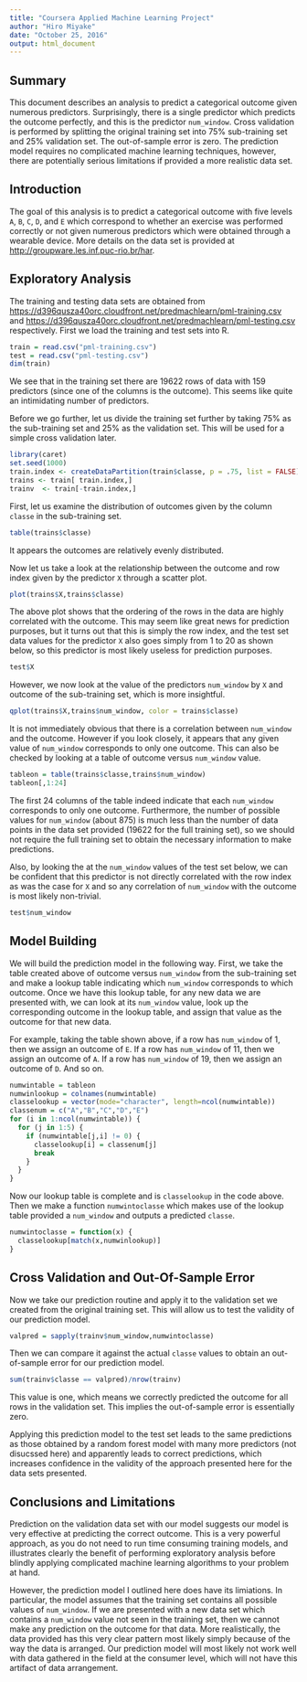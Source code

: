 ```yaml
---
title: "Coursera Applied Machine Learning Project"
author: "Hiro Miyake"
date: "October 25, 2016"
output: html_document
---
```


## Summary

This document describes an analysis to predict a categorical outcome given numerous predictors. Surprisingly, there is a single predictor which predicts the outcome perfectly, and this is the predictor `num_window`. Cross validation is performed by splitting the original training set into 75% sub-training set and 25% validation set. The out-of-sample error is zero. The prediction model requires no complicated machine learning techniques, however, there are potentially serious limitations if provided a more realistic data set.

## Introduction

The goal of this analysis is to predict a categorical outcome with five levels `A`, `B`, `C`, `D`, and `E` which correspond to whether an exercise was performed correctly or not given numerous predictors which were obtained through a wearable device. More details on the data set is provided at <http://groupware.les.inf.puc-rio.br/har>.

## Exploratory Analysis

The training and testing data sets are obtained from <https://d396qusza40orc.cloudfront.net/predmachlearn/pml-training.csv> and <https://d396qusza40orc.cloudfront.net/predmachlearn/pml-testing.csv> respectively. First we load the training and test sets into R.

```r
train = read.csv("pml-training.csv")
test = read.csv("pml-testing.csv")
dim(train)
```

We see that in the training set there are 19622 rows of data with 159 predictors (since one of the columns is the outcome). This seems like quite an intimidating number of predictors.

Before we go further, let us divide the training set further by taking 75% as the sub-training set and 25% as the validation set. This will be used for a simple cross validation later.

```r
library(caret)
set.seed(1000)
train.index <- createDataPartition(train$classe, p = .75, list = FALSE)
trains <- train[ train.index,]
trainv  <- train[-train.index,]
```

First, let us examine the distribution of outcomes given by the column `classe` in the sub-training set.

```r
table(trains$classe)
```

It appears the outcomes are relatively evenly distributed.

Now let us take a look at the relationship between the outcome and row index given by the predictor `X` through a scatter plot.

```r
plot(trains$X,trains$classe)
```

The above plot shows that the ordering of the rows in the data are highly correlated with the outcome. This may seem like great news for prediction purposes, but it turns out that this is simply the row index, and the test set data values for the predictor `X` also goes simply from 1 to 20 as shown below, so this predictor is most likely useless for prediction purposes.

```r
test$X
```

However, we now look at the value of the predictors `num_window` by `X` and outcome of the sub-training set, which is more insightful.

```r
qplot(trains$X,trains$num_window, color = trains$classe)
```

It is not immediately obvious that there is a correlation between `num_window` and the outcome. However if you look closely, it appears that any given value of `num_window` corresponds to only one outcome. This can also be checked by looking at a table of outcome versus `num_window` value.

```r
tableon = table(trains$classe,trains$num_window)
tableon[,1:24]
```

The first 24 columns of the table indeed indicate that each `num_window` corresponds to only one outcome. Furthermore, the number of possible values for `num_window` (about 875) is much less than the number of data points in the data set provided (19622 for the full training set), so we should not require the full training set to obtain the necessary information to make predictions.

Also, by looking the at the `num_window` values of the test set below, we can be confident that this predictor is not directly correlated with the row index as was the case for `X` and so any correlation of `num_window` with the outcome is most likely non-trivial.

```r
test$num_window
```

## Model Building

We will build the prediction model in the following way. First, we take the table created above of outcome versus `num_window` from the sub-training set and make a lookup table indicating which `num_window` corresponds to which outcome. Once we have this lookup table, for any new data we are presented with, we can look at its `num_window` value, look up the corresponding outcome in the lookup table, and assign that value as the outcome for that new data.

For example, taking the table shown above, if a row has `num_window` of 1, then we assign an outcome of `E`. If a row has `num_window` of 11, then we assign an outcome of `A`. If a row has `num_window` of 19, then we assign an outcome of `D`. And so on.

```r
numwintable = tableon
numwinlookup = colnames(numwintable)
classelookup = vector(mode="character", length=ncol(numwintable))
classenum = c("A","B","C","D","E")
for (i in 1:ncol(numwintable)) {
  for (j in 1:5) {
    if (numwintable[j,i] != 0) {
      classelookup[i] = classenum[j]
      break
    }
  }
}
```

Now our lookup table is complete and is `classelookup` in the code above. Then we make a function `numwintoclasse` which makes use of the lookup table provided a `num_window` and outputs a predicted `classe`.

```r
numwintoclasse = function(x) {
  classelookup[match(x,numwinlookup)]
}
```

## Cross Validation and Out-Of-Sample Error

Now we take our prediction routine and apply it to the validation set we created from the original training set. This will allow us to test the validity of our prediction model.

```r
valpred = sapply(trainv$num_window,numwintoclasse)
```

Then we can compare it against the actual `classe` values to obtain an out-of-sample error for our prediction model.

```r
sum(trainv$classe == valpred)/nrow(trainv)
```

This value is one, which means we correctly predicted the outcome for all rows in the validation set. This implies the out-of-sample error is essentially zero.

Applying this prediction model to the test set leads to the same predictions as those obtained by a random forest model with many more predictors (not disucssed here) and apparently leads to correct predictions, which increases confidence in the validity of the approach presented here for the data sets presented.

## Conclusions and Limitations

Prediction on the validation data set with our model suggests our model is very effective at predicting the correct outcome. This is a very powerful approach, as you do not need to run time consuming training models, and illustrates clearly the benefit of performing exploratory analysis before blindly applying complicated machine learning algorithms to your problem at hand.

However, the prediction model I outlined here does have its limiations. In particular, the model assumes that the training set contains all possible values of `num_window`. If we are presented with a new data set which contains a `num_window` value not seen in the training set, then we cannot make any prediction on the outcome for that data. More realistically, the data provided has this very clear pattern most likely simply because of the way the data is arranged. Our prediction model will most likely not work well with data gathered in the field at the consumer level, which will not have this artifact of data arrangement.